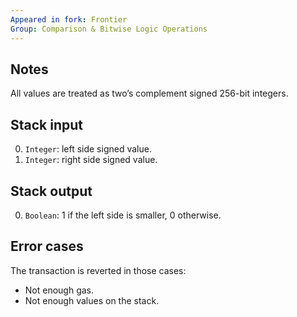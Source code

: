 ```yaml
---
Appeared in fork: Frontier
Group: Comparison & Bitwise Logic Operations
---
```


## Notes

All values are treated as two’s complement signed 256-bit integers.

## Stack input

0. `Integer`: left side signed value.
1. `Integer`: right side signed value.

## Stack output

0. `Boolean`: 1 if the left side is smaller, 0 otherwise.

## Error cases

The transaction is reverted in those cases:
- Not enough gas.
- Not enough values on the stack.


